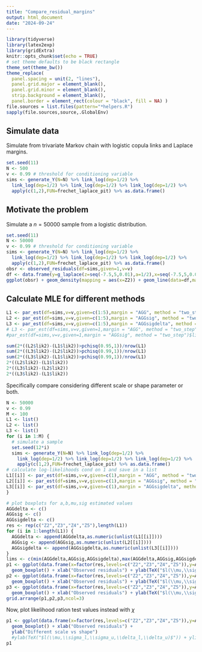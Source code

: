 ```yaml
---
title: "Compare_residual_margins"
output: html_document
date: "2024-09-24"
---
```


```r
library(tidyverse)
library(latex2exp)
library(gridExtra)
knitr::opts_chunk$set(echo = TRUE)
# set theme defaults to be black rectangle
theme_set(theme_bw())
theme_replace(
  panel.spacing = unit(2, "lines"),
  panel.grid.major = element_blank(),
  panel.grid.minor = element_blank(),
  strip.background = element_blank(),
  panel.border = element_rect(colour = "black", fill = NA) )
file.sources = list.files(pattern="*helpers.R")
sapply(file.sources,source,.GlobalEnv)
```

## Simulate data

Simulate from trivariate Markov chain with logistic copula links and Laplace margins.

```r
set.seed(11)
N <- 500
v <- 0.99 # threshold for conditioning variable
sims <- generate_Y(N=N) %>% link_log(dep=1/2) %>%
  link_log(dep=1/2) %>% link_log(dep=1/2) %>% link_log(dep=1/2) %>%
  apply(c(1,2),FUN=frechet_laplace_pit) %>% as.data.frame()
```

## Motivate the problem

Simulate a $n=50000$ sample from a logistic distribution.

```r
set.seed(11)
N <- 50000
v <- 0.99 # threshold for conditioning variable
sims <- generate_Y(N=N) %>% link_log(dep=1/2) %>%
  link_log(dep=1/2) %>% link_log(dep=1/2) %>% link_log(dep=1/2) %>%
  apply(c(1,2),FUN=frechet_laplace_pit) %>% as.data.frame()
obsr <- observed_residuals(df=sims,given=1,v=v)
df <- data.frame(y=g_laplace(z=seq(-7.5,5,0.01),a=1/2),x=seq(-7.5,5,0.01))
ggplot(obsr) + geom_density(mapping = aes(x=Z2)) + geom_line(data=df,mapping = aes(x=x,y=y),col="#C11432") + xlab(TeX("$Z_2$")) + ylab("Residual density function")
```

## Calculate MLE for different methods

```r
L1 <- par_est(df=sims,v=v,given=c(1:5),margin = "AGG", method = "two_step")
L2 <- par_est(df=sims,v=v,given=c(1:5),margin = "AGGsig", method = "two_step")
L3 <- par_est(df=sims,v=v,given=c(1:5),margin = "AGGsigdelta", method = "two_step")
# L3 <- par_est(df=sims,v=v,given=1,margin = "AGG", method = "two_step")$lik2
#par_est(df=sims,v=v,given=1,margin = "AGGsig", method = "two_step")$lik2

sum(2*((L2$lik2)-(L1$lik2))>pchisq(0.95,1))/nrow(L1)
sum(2*((L3$lik2)-(L2$lik2))>pchisq(0.99,1))/nrow(L1)
sum(2*((L3$lik2)-(L1$lik2))>pchisq(0.99,1))/nrow(L1)
2*((L2$lik2)-(L1$lik2))
2*((L3$lik2)-(L2$lik2))
2*((L3$lik2)-(L1$lik2))

```

Specifically compare considering different scale or shape parameter or both.
```r
N <- 50000
v <- 0.99
M <- 100
L1 <- list()
L2 <- list()
L3 <- list()
for (i in 1:M) {
  # simulate a sample
  set.seed(12*i)
  sims <- generate_Y(N=N) %>% link_log(dep=1/2) %>%
    link_log(dep=1/2) %>% link_log(dep=1/2) %>% link_log(dep=1/2) %>%
    apply(c(1,2),FUN=frechet_laplace_pit) %>% as.data.frame()
# calculate log-likelihoods cond on 1 and save in a list
L1[[i]] <- par_est(df=sims,v=v,given=c(1),margin = "AGG", method = "two_step")$lik2
L2[[i]] <- par_est(df=sims,v=v,given=c(1),margin = "AGGsig", method = "two_step")$lik2
L3[[i]] <- par_est(df=sims,v=v,given=c(1),margin = "AGGsigdelta", method = "two_step")$lik2
}

# plot boxplots for a,b,mu,sig estimated values
AGGdelta <- c()
AGGsig <- c()
AGGsigdelta <- c()
res <- rep(c("Z2","Z3","Z4","Z5"),length(L1))
for (i in 1:length(L1)) {
  AGGdelta <- append(AGGdelta,as.numeric(unlist(L1[[i]])))
  AGGsig <- append(AGGsig,as.numeric(unlist(L2[[i]])))
  AGGsigdelta <- append(AGGsigdelta,as.numeric(unlist(L3[[i]])))
}
lims <- c(min(AGGdelta,AGGsig,AGGsigdelta),max(AGGdelta,AGGsig,AGGsigdelta))
p1 <- ggplot(data.frame(x=factor(res,levels=c("Z2","Z3","Z4","Z5")),y=AGGsigdelta),aes(x=x,y=y))+
  geom_boxplot() + xlab("Observed residuals") + ylab(TeX("$l(\\mu,\\sigma_l,\\sigma_u,\\delta_l,\\delta_u)$")) + ylim(lims)
p2 <- ggplot(data.frame(x=factor(res,levels=c("Z2","Z3","Z4","Z5")),y=AGGdelta),aes(x=x,y=y))+
  geom_boxplot() + xlab("Observed residuals") + ylab(TeX("$l(\\mu,\\sigma,\\delta_l,\\delta_u)$"))+ ylim(lims)
p3 <- ggplot(data.frame(x=factor(res,levels=c("Z2","Z3","Z4","Z5")),y=AGGsig),aes(x=x,y=y))+
  geom_boxplot() + xlab("Observed residuals") + ylab(TeX("$l(\\mu,\\sigma_l,\\sigma_u,\\delta)$")) + ylim(lims)
grid.arrange(p1,p2,p3,ncol=3)

```

Now, plot likelihood ration test values instead with $\chi$

```r
p1 <- ggplot(data.frame(x=factor(res,levels=c("Z2","Z3","Z4","Z5")),y=AGGsig-AGGdelta),aes(x=x,y=y))+
  geom_boxplot() + xlab("Observed residuals") +
  ylab("Different scale vs shape")
  #ylab(TeX("$l(\\mu,\\sigma_l,\\sigma_u,\\delta_l,\\delta_u)$")) + ylim(lims)
p1
```

